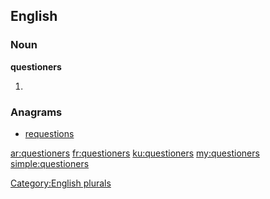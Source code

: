 ==English==

===Noun===
'''questioners'''

# {{plural of|questioner}}

===Anagrams===
* [[requestions#English|requestions]]

[[Category:English plurals]]

[[ar:questioners]]
[[fr:questioners]]
[[ku:questioners]]
[[my:questioners]]
[[simple:questioners]]